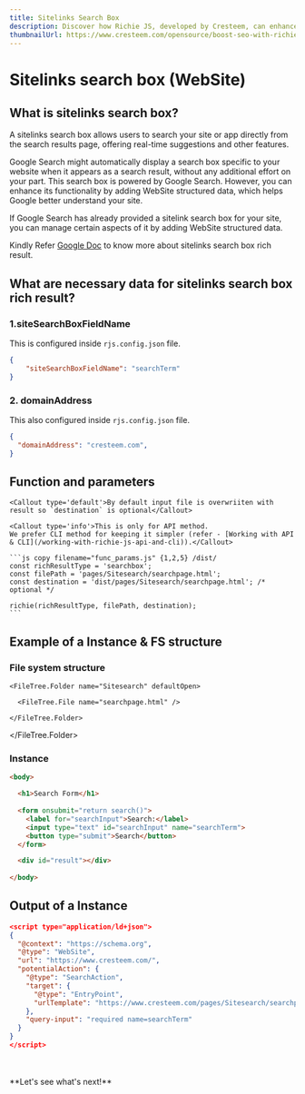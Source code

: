 ```yaml
---
title: Sitelinks Search Box
description: Discover how Richie JS, developed by Cresteem, can enhance your website's search functionality. This guide will show you how to implement structured data for sitelinks search boxes, making it easier for users to find what they're looking for on your site.
thumbnailUrl: https://www.cresteem.com/opensource/boost-seo-with-richie-js/thumbnail.png
---
```


# Sitelinks search box (WebSite)

## What is sitelinks search box?
A sitelinks search box allows users to search your site or app directly from the search results page, offering real-time suggestions and other features.

Google Search might automatically display a search box specific to your website when it appears as a search result, without any additional effort on your part. This search box is powered by Google Search. However, you can enhance its functionality by adding WebSite structured data, which helps Google better understand your site.

If Google Search has already provided a sitelink search box for your site, you can manage certain aspects of it by adding WebSite structured data.

Kindly Refer [Google Doc](https://developers.google.com/search/docs/appearance/structured-data/sitelinks-searchbox) to know more about sitelinks search box rich result.


## What are necessary data for sitelinks search box rich result?
### 1.siteSearchBoxFieldName
This is configured inside `rjs.config.json` file.
```json copy filename="rjs.config.json"
{
	"siteSearchBoxFieldName": "searchTerm"
}
```
### 2. domainAddress
This also configured inside `rjs.config.json` file.
```json copy filename="rjs.config.json"
{
  "domainAddress": "cresteem.com",
}
```
    
## Function and parameters
    
    <Callout type='default'>By default input file is overwriiten with result so `destination` is optional</Callout>

    <Callout type='info'>This is only for API method.
    We prefer CLI method for keeping it simpler (refer - [Working with API & CLI](/working-with-richie-js-api-and-cli)).</Callout>

    ```js copy filename="func_params.js" {1,2,5} /dist/
    const richResultType = 'searchbox';
    const filePath = 'pages/Sitesearch/searchpage.html';
    const destination = 'dist/pages/Sitesearch/searchpage.html'; /* optional */
    
    richie(richResultType, filePath, destination);
    ```

## Example of a Instance & FS structure

### File system structure
<FileTree>
  <FileTree.Folder name="pages" defaultOpen>
    
    <FileTree.Folder name="Sitesearch" defaultOpen>

      <FileTree.File name="searchpage.html" />
    
    </FileTree.Folder>
  
  </FileTree.Folder>
</FileTree>


### Instance

```html copy filename="search.html" /searchTerm/ {7}
<body>  

  <h1>Search Form</h1>
	
  <form onsubmit="return search()">
    <label for="searchInput">Search:</label>
    <input type="text" id="searchInput" name="searchTerm">
    <button type="submit">Search</button>
  </form>

  <div id="result"></div>
  
</body>
```


## Output of a Instance

```json filename="search.html" copy
<script type="application/ld+json">
{
  "@context": "https://schema.org",
  "@type": "WebSite",
  "url": "https://www.cresteem.com/",
  "potentialAction": {
    "@type": "SearchAction",
    "target": {
      "@type": "EntryPoint",
      "urlTemplate": "https://www.cresteem.com/pages/Sitesearch/searchpage?q={searchTerm}"
    },
    "query-input": "required name=searchTerm"
  }
}
</script>
```
<br/>
<br/>
**Let's see what's next!**